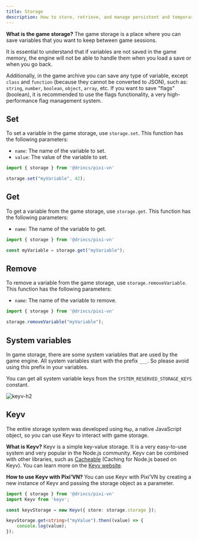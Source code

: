```yaml
---
title: Storage
description: How to store, retrieve, and manage persistent and temporary variables in Pixi’VN, including Keyv integration.
---
```


**What is the game storage?** The game storage is a place where you can save variables that you want to keep between game sessions.

It is essential to understand that if variables are not saved in the game memory, the engine will not be able to handle them when you <DynamicLink href="/start/save#load">load a save</DynamicLink> or when you <DynamicLink href="/start/labels-flow#go-back">go back</DynamicLink>.

Additionally, in the game archive you can save any type of variable, except `class` and `function` (because they cannot be converted to JSON), such as: `string`, `number`, `boolean`, `object`, `array`, etc. If you want to save "flags" (boolean), it is recommended to use the <DynamicLink href="/start/flags">flags functionality</DynamicLink>, a very high-performance flag management system.

## Set

To set a variable in the game storage, use `storage.set`. This function has the following parameters:

* `name`: The name of the variable to set.
* `value`: The value of the variable to set.

```typescript
import { storage } from '@drincs/pixi-vn'

storage.set("myVariable", 42);
```

## Get

To get a variable from the game storage, use `storage.get`. This function has the following parameters:

* `name`: The name of the variable to get.

```typescript
import { storage } from '@drincs/pixi-vn'

const myVariable = storage.get("myVariable");
```

## Remove

To remove a variable from the game storage, use `storage.removeVariable`. This function has the following parameters:

* `name`: The name of the variable to remove.

```typescript
import { storage } from '@drincs/pixi-vn'

storage.removeVariable("myVariable");
```

## System variables

In game storage, there are some system variables that are used by the game engine. All system variables start with the prefix `___`.
So please avoid using this prefix in your variables.

You can get all system variable keys from the `SYSTEM_RESERVED_STORAGE_KEYS` constant.

![keyv-h2](/keyv.svg)

## Keyv

The entire storage system was developed using `Map`, a native JavaScript object, so you can use Keyv to interact with game storage.

**What is Keyv?** Keyv is a simple key-value storage. It is a very easy-to-use system and very popular in the Node.js community. Keyv can be combined with other libraries, such as [Cacheable](https://cacheable.org/) (Caching for Node.js based on Keyv). You can learn more on the [Keyv website](https://keyv.org/).

**How to use Keyv with Pixi’VN?** You can use Keyv with Pixi’VN by creating a new instance of Keyv and passing the storage object as a parameter.

```typescript
import { storage } from '@drincs/pixi-vn'
import Keyv from 'keyv';

const keyvStorage = new Keyv({ store: storage.storage });

keyvStorage.get<string>("myValue").then((value) => {
    console.log(value);
});
```
